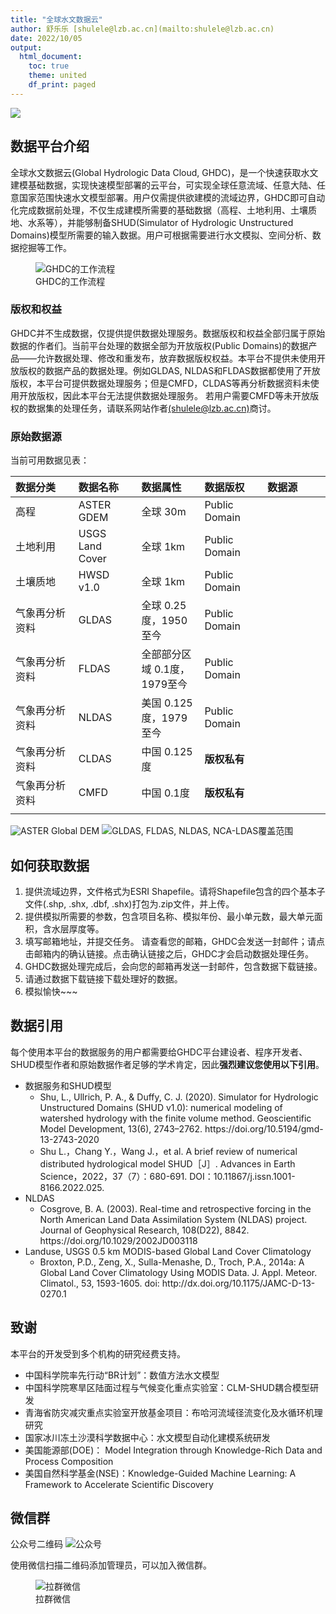 ```yaml
---
title: "全球水文数据云"
author: 舒乐乐 [shulele@lzb.ac.cn](mailto:shulele@lzb.ac.cn)
date: 2022/10/05
output:
  html_document:
    toc: true
    theme: united
    df_print: paged
---
```



![](../static/res/logo_cn.png)

## 数据平台介绍

全球水文数据云(Global Hydrologic Data Cloud, GHDC)，是一个快速获取水文建模基础数据，实现快速模型部署的云平台，可实现全球任意流域、任意大陆、任意国家范围快速水文模型部署。用户仅需提供欲建模的流域边界，GHDC即可自动化完成数据前处理，不仅生成建模所需要的基础数据（高程、土地利用、土壤质地、水系等），并能够制备SHUD(Simulator of Hydrologic Unstructured Domains)模型所需要的输入数据。用户可根据需要进行水文模拟、空间分析、数据挖掘等工作。

![GHDC的工作流程](../static/res/GHDC_flow.png)


### 版权和权益
GHDC并不生成数据，仅提供提供数据处理服务。数据版权和权益全部归属于原始数据的作者们。当前平台处理的数据全部为开放版权(Public Domains)的数据产品——允许数据处理、修改和重发布，放弃数据版权权益。本平台不提供未使用开放版权的数据产品的数据处理。例如GLDAS, NLDAS和FLDAS数据都使用了开放版权，本平台可提供数据处理服务；但是CMFD，CLDAS等再分析数据资料未使用开放版权，因此本平台无法提供数据处理服务。 若用户需要CMFD等未开放版权的数据集的处理任务，请联系网站作者[(shulele@lzb.ac.cn)](mailto:shulele@lzb.ac.cn)商讨。

### 原始数据源
当前可用数据见表：

| 数据分类 | 数据名称 | 数据属性 | 数据版权 | 数据源 | 
|:---------|:---------|:---------|:---------|:---------|
| 高程 | ASTER GDEM |  全球 30m| Public Domain |  |
| 土地利用 | USGS Land Cover  |  全球 1km| Public Domain |  |
| 土壤质地 |  HWSD v1.0 |   全球 1km | Public Domain |  |
| 气象再分析资料 | GLDAS |  全球 0.25度，1950至今| Public Domain |  |
| 气象再分析资料 | FLDAS |  全部部分区域 0.1度，1979至今| Public Domain |  |
| 气象再分析资料 | NLDAS |  美国 0.125度，1979至今 | Public Domain |  |
| 气象再分析资料 | CLDAS |  中国 0.125度 | **版权私有** |  |
| 气象再分析资料 | CMFD |  中国 0.1度 | **版权私有** |  |
| | | | | |

![ASTER Global DEM](../static/res/Aster_GDEM.png)
![GLDAS, FLDAS, NLDAS, NCA-LDAS覆盖范围](../static/res/ldas-domain.jpg)



## 如何获取数据

1. 提供流域边界，文件格式为ESRI Shapefile。请将Shapefile包含的四个基本子文件(.shp, .shx, .dbf, .shx)打包为.zip文件，并上传。
2. 提供模拟所需要的参数，包含项目名称、模拟年份、最小单元数，最大单元面积，含水层厚度等。
3. 填写邮箱地址，并提交任务。 请查看您的邮箱，GHDC会发送一封邮件；请点击邮箱内的确认链接。点击确认链接之后，GHDC才会启动数据处理任务。
4. GHDC数据处理完成后，会向您的邮箱再发送一封邮件，包含数据下载链接。
5. 请通过数据下载链接下载处理好的数据。
6. 模拟愉快~~~

## 数据引用

每个使用本平台的数据服务的用户都需要给GHDC平台建设者、程序开发者、SHUD模型作者和原始数据作者足够的学术肯定，因此**强烈建议您使用以下引用**。

- 数据服务和SHUD模型
    - Shu, L., Ullrich, P. A., & Duffy, C. J. (2020). Simulator for Hydrologic Unstructured Domains (SHUD v1.0): numerical modeling of watershed hydrology with the finite volume method. Geoscientific Model Development, 13(6), 2743–2762. https://doi.org/10.5194/gmd-13-2743-2020
    - Shu L.，Chang Y.，Wang J.，et al. A brief review of numerical distributed hydrological model SHUD［J］. Advances in Earth Science，2022，37（7）：680-691. DOI：10.11867/j.issn.1001-8166.2022.025.

- NLDAS 
    - Cosgrove, B. A. (2003). Real-time and retrospective forcing in the North American Land Data Assimilation System (NLDAS) project. Journal of Geophysical Research, 108(D22), 8842. https://doi.org/10.1029/2002JD003118

- Landuse, USGS 0.5 km MODIS-based Global Land Cover Climatology
    - Broxton, P.D., Zeng, X., Sulla-Menashe, D., Troch, P.A., 2014a: A Global Land Cover Climatology Using MODIS Data. J. Appl. Meteor. Climatol., 53, 1593-1605. doi: http://dx.doi.org/10.1175/JAMC-D-13-0270.1

## 致谢
本平台的开发受到多个机构的研究经费支持。

- 中国科学院率先行动“BR计划”：数值方法水文模型 
- 中国科学院寒旱区陆面过程与气候变化重点实验室：CLM-SHUD耦合模型研发 
- 青海省防灾减灾重点实验室开放基金项目：布哈河流域径流变化及水循环机理研究 
- 国家冰川冻土沙漠科学数据中心：水文模型自动化建模系统研发 
- 美国能源部(DOE)： Model Integration through Knowledge-Rich Data and Process Composition 
- 美国自然科学基金(NSE)：Knowledge-Guided Machine Learning: A Framework to Accelerate Scientific Discovery 



## 微信群

公众号二维码
![公众号](Figure/weixin_search.png)



使用微信扫描二维码添加管理员，可以加入微信群。

![拉群微信](Figure/shudxyz.jpeg)


